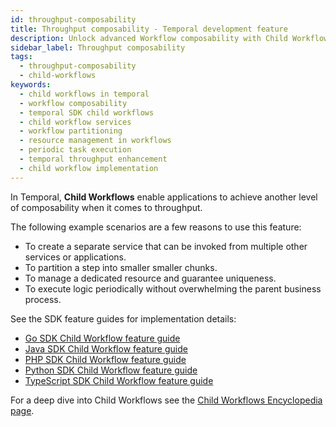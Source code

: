 ```yaml
---
id: throughput-composability
title: Throughput composability - Temporal development feature
description: Unlock advanced Workflow composability with Child Workflows in Temporal, designed to enhance application throughput and functionality.
sidebar_label: Throughput composability
tags:
  - throughput-composability
  - child-workflows
keywords:
  - child workflows in temporal
  - workflow composability
  - temporal SDK child workflows
  - child workflow services
  - workflow partitioning
  - resource management in workflows
  - periodic task execution
  - temporal throughput enhancement
  - child workflow implementation
---
```


In Temporal, **Child Workflows** enable applications to achieve another level of composability when it comes to throughput.

The following example scenarios are a few reasons to use this feature:

- To create a separate service that can be invoked from multiple other services or applications.
- To partition a step into smaller smaller chunks.
- To manage a dedicated resource and guarantee uniqueness.
- To execute logic periodically without overwhelming the parent business process.

See the SDK feature guides for implementation details:

- [Go SDK Child Workflow feature guide](/develop/go/child-workflows)
- [Java SDK Child Workflow feature guide](/develop/java/child-workflows)
- [PHP SDK Child Workflow feature guide](/develop/php/continue-as-new)
- [Python SDK Child Workflow feature guide](/dev-guide/python/features#child-workflows)
- [TypeScript SDK Child Workflow feature guide](/develop/typescript/child-workflows)

For a deep dive into Child Workflows see the [Child Workflows Encyclopedia page](/encyclopedia/child-workflows).
